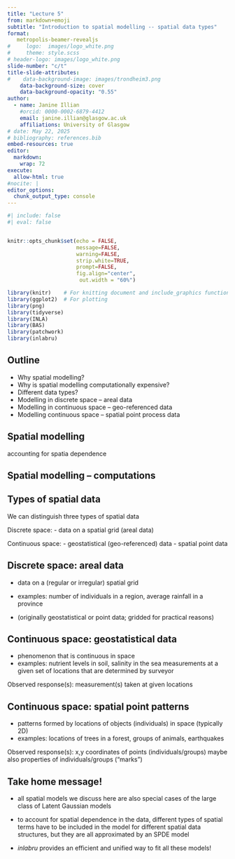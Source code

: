 ```yaml
---
title: "Lecture 5"
from: markdown+emoji
subtitle: "Introduction to spatial modelling -- spatial data types" 
format:
   metropolis-beamer-revealjs
#     logo:  images/logo_white.png
#     theme: style.scss
# header-logo: images/logo_white.png
slide-number: "c/t"
title-slide-attributes:
#    data-background-image: images/trondheim3.png
    data-background-size: cover
    data-background-opacity: "0.55"
author:
  - name: Janine Illian
    #orcid: 0000-0002-6879-4412
    email: janine.illian@glasgow.ac.uk
    affiliations: University of Glasgow
# date: May 22, 2025
# bibliography: references.bib
embed-resources: true
editor: 
  markdown: 
    wrap: 72
execute:
  allow-html: true
#nocite: |
editor_options: 
  chunk_output_type: console
---
```



```r
#| include: false
#| eval: false


knitr::opts_chunk$set(echo = FALSE,  
                      message=FALSE, 
                      warning=FALSE, 
                      strip.white=TRUE, 
                      prompt=FALSE,
                      fig.align="center",
                       out.width = "60%")

library(knitr)    # For knitting document and include_graphics function
library(ggplot2)  # For plotting
library(png) 
library(tidyverse)
library(INLA)
library(BAS)
library(patchwork)
library(inlabru)

```

## Outline

- Why spatial modelling?
- Why is spatial modelling computationally expensive?
- Different data types?
- Modelling in discrete space -- areal data
- Modelling in continuous space -- geo-referenced data
- Modelling continuous space -- spatial point process data

## Spatial modelling
accounting for spatia dependence

## Spatial modelling -- computations


## Types of spatial data

We can distinguish three types of spatial data 

Discrete space:
- data on a spatial grid (areal data)

Continuous space:
- geostatistical (geo-referenced) data 
- spatial point data

## Discrete space: areal data

- data on a (regular or irregular) spatial grid
- examples: number of individuals in a region, average rainfall in a province

- (originally geostatistical or point data; gridded for practical reasons)

## Continuous space: geostatistical data 

- phenomenon that is continuous in space
- examples: nutrient levels in soil, salinity in the sea
measurements at a given set of locations that are determined by surveyor

Observed response(s):
measurement(s) taken at given locations

## Continuous space: spatial point patterns
- patterns formed by locations of objects (individuals) in space (typically 2D)
- examples: locations of trees in a forest, groups of animals, earthquakes

Observed response(s):
x,y coordinates of points (individuals/groups)
maybe also properties of individuals/groups (“marks")

## Take home message!

- all spatial models we discuss here are also special cases of the large class of Latent Gaussian models

- to account for spatial dependence in the data, different types of spatial terms have to be included in the model for different spatial data structures, but they are all approximated by an SPDE model  

- _inlabru_ provides an efficient and  unified  way to fit all these models!

